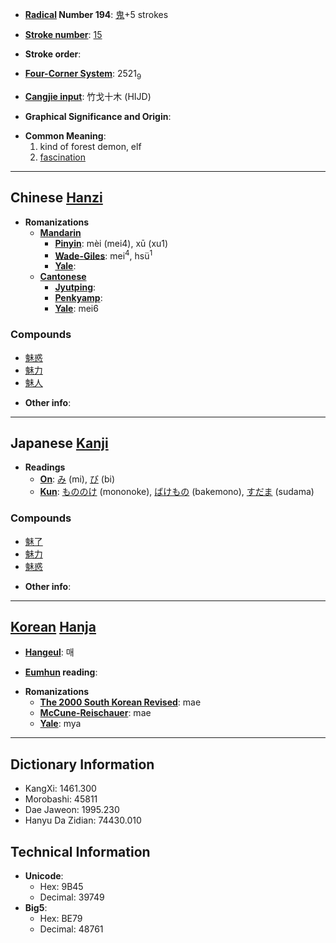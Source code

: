 * '''[[Wiktionary:Chinese radical index| Radical]] Number 194''': [[Wiktionary:Chinese radical index 鬼|鬼]]+5 strokes

* '''[[Wiktionary:Chinese total strokes index|Stroke number]]''': [[Wiktionary:Chinese total strokes index 15|15]]

* '''Stroke order''': 

* '''[[Wiktionary:Chinese four corner index|Four-Corner System]]''': 2521<sub>9</sub>

* '''[[Wiktionary:Chinese Cangjie index|Cangjie input]]''': 竹戈十木 (HIJD)

* '''Graphical Significance and Origin''': 

* '''Common Meaning''': 
*#kind of forest demon, elf
*#[[fascination]]

----

== Chinese [[Hanzi]] ==

* '''Romanizations'''
** '''[[Mandarin]]'''
*** '''[[Pinyin]]''': mèi (mei4), xū (xu1)
*** '''[[Wade-Giles]]''': mei<sup>4</sup>, hsü<sup>1</sup>
*** '''[[Yale]]''': 
** '''[[Cantonese]]'''
*** '''[[Jyutping]]''':
*** '''[[Penkyamp]]''': 
*** '''[[Yale]]''': mei6

===Compounds===
*[[魅惑]]
*[[魅力]]
*[[魅人]]

* '''Other info''': 

----

== Japanese [[Kanji]] ==

* '''Readings'''
** '''[[On]]''': [[み]] (mi), [[び]] (bi)
** '''[[Kun]]''': [[もののけ]] (mononoke), [[ばけもの]] (bakemono), [[すだま]] (sudama)

===Compounds===
*[[魅了]]
*[[魅力]]
*[[魅惑]]

* '''Other info''':  

----

== [[Korean]] [[Hanja]] ==

* '''[[Hangeul]]''': 매

* '''[[Eumhun]] reading''': 

* '''Romanizations'''
** '''[[The 2000 South Korean Revised Romanization|The 2000 South Korean Revised]]''': mae
** '''[[McCune-Reischauer]]''': mae
** '''[[Yale]]''': mya

----

== Dictionary Information ==

* KangXi: 1461.300
* Morobashi: 45811
* Dae Jaweon: 1995.230
* Hanyu Da Zidian: 74430.010

== Technical Information ==

* '''Unicode''':
** Hex: 9B45
** Decimal: 39749
* '''Big5''':
** Hex: BE79
** Decimal: 48761